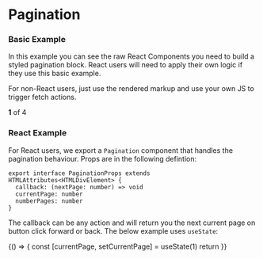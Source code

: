 
<Meta title="V3/Pagination" />

# Pagination

### Basic Example

In this example you can see the raw React Components you need to build a styled pagination block. React users will need to apply their own logic if they use this basic example.

For non-React users, just use the rendered markup and use your own JS to trigger fetch actions.

<Canvas>
  <Story name="Basic Example">
    <PaginationWrap>
      <PaginationText>
        <strong>1</strong> of 4
      </PaginationText>
      <PaginationButton>
        <Icon icon="solidBack" />
      </PaginationButton>
      <PaginationButton>
        <Icon icon="solidNext" className={elPaginationPrimary} />
      </PaginationButton>
    </PaginationWrap>
  </Story>
</Canvas>

<RenderHtmlMarkup component="V3/Pagination" story="Basic Example" />

### React Example

For React users, we export a `Pagination` component that handles the pagination behaviour. Props are in the following defintion:

```tsx
export interface PaginationProps extends HTMLAttributes<HTMLDivElement> {
  callback: (nextPage: number) => void
  currentPage: number
  numberPages: number
}
```

The callback can be any action and will return you the next current page on button click forward or back. The below example uses `useState`:

<Canvas>
  <Story name="React Example">
    {() => {
      const [currentPage, setCurrentPage] = useState(1)
      return <Pagination callback={setCurrentPage} currentPage={currentPage} numberPages={4} />
    }}
  </Story>
</Canvas>

<RenderHtmlMarkup component="V3/Pagination" story="React Example" />
